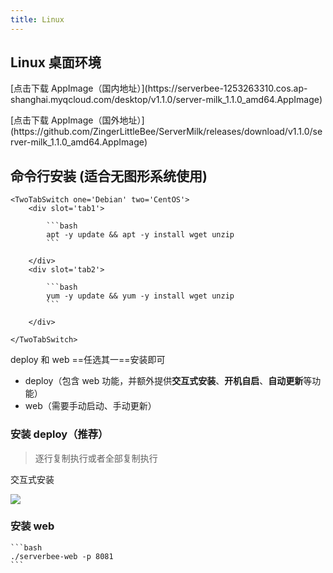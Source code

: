 ```yaml
---
title: Linux
---
```



## Linux 桌面环境

<ServerMilkLogo />
<TwoTabSwitch one='国内下载' two='国外下载'>
	<p slot='tab1' class='p-2'>
        [点击下载 AppImage（国内地址）](https://serverbee-1253263310.cos.ap-shanghai.myqcloud.com/desktop/v1.1.0/server-milk_1.1.0_amd64.AppImage)
    </p>
    <p slot='tab2' class='p-2'>
        [点击下载 AppImage（国外地址）](https://github.com/ZingerLittleBee/ServerMilk/releases/download/v1.1.0/server-milk_1.1.0_amd64.AppImage)
    </p>

</TwoTabSwitch>

## 命令行安装 (适合无图形系统使用)

<Collapse title='需要安装 wget、unzip'>

    <TwoTabSwitch one='Debian' two='CentOS'>
        <div slot='tab1'>

            ```bash
            apt -y update && apt -y install wget unzip
            ```

        </div>
        <div slot='tab2'>

            ```bash
            yum -y update && yum -y install wget unzip
            ```

        </div>

    </TwoTabSwitch>

</Collapse>

deploy 和 web ==任选其一==安装即可

-   deploy（包含 web 功能，并额外提供**交互式安装**、**开机自启**、**自动更新**等功能）
-   web（需要手动启动、手动更新）

### 安装 deploy（**推荐**）

> 逐行复制执行或者全部复制执行

<TwoTabSwitch one='x86_64' two='aarch64'>
	<div slot='tab1'>
		<Download os='linux' module='deploy' arch='x86_64' />
	</div>
	<div slot='tab2'>
		<Download os='linux' module='deploy' arch='arrch64' />
	</div>
</TwoTabSwitch>

交互式安装

![](/images/interactive.gif)

### 安装 web

<TwoTabSwitch one='x86_64' two='aarch64'>
	<div slot='tab1'>
		<Download os='linux' module='web' arch='x86_64' />
	</div>
	<div slot='tab2'>
		<Download os='linux' module='web' arch='arrch64' />
	</div>
</TwoTabSwitch>

<InfoMessage title='自定义端口号'>

    ```bash
    ./serverbee-web -p 8081
    ```

</InfoMessage>
